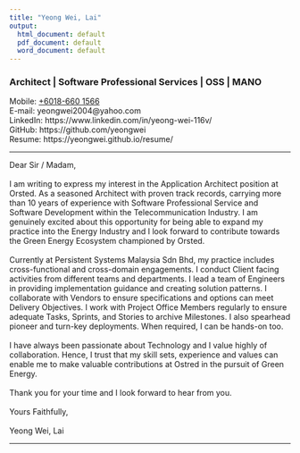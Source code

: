```yaml
---
title: "Yeong Wei, Lai"
output:
  html_document: default
  pdf_document: default
  word_document: default
---
```


### Architect | Software Professional Services | OSS | MANO

Mobile: [+6018-660 1566](https://wa.me/186601566) \
E-mail: yeongwei2004@yahoo.com \
LinkedIn: https://www.linkedin.com/in/yeong-wei-116v/ \
GitHub: https://github.com/yeongwei \
Resume: https://yeongwei.github.io/resume/

---

Dear Sir / Madam,\
\
I am writing to express my interest in the Application Architect position at Orsted. As a seasoned Architect with proven track records, carrying more than 10 years of experience with Software Professional Service and Software Development within the Telecommunication Industry. I am genuinely excited about this opportunity for being able to expand my practice into the Energy Industry and I look forward to contribute towards the Green Energy Ecosystem championed by Orsted.\
\
Currently at Persistent Systems Malaysia Sdn Bhd, my practice includes cross-functional and cross-domain engagements. I conduct Client facing activities from different teams and departments. I lead a team of Engineers in providing implementation guidance and creating solution patterns. I collaborate with Vendors to ensure specifications and options can meet Delivery Objectives. I work with Project Office Members regularly to ensure adequate Tasks, Sprints, and Stories to archive Milestones. I also spearhead pioneer and turn-key deployments. When required, I can be hands-on too.\
\
I have always been passionate about Technology and I value highly of collaboration. Hence, I trust that my skill sets, experience and values can enable me to make valuable contributions at Ostred in the pursuit of Green Energy. \
\
Thank you for your time and I look forward to hear from you.
\
\
Yours Faithfully,\
\
Yeong Wei, Lai




---